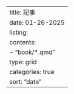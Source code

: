 ---
title: 記事
date: 01-26-2025
listing:
    contents:
        - "book/*.qmd"
    type: grid
    categories: true
    sort: "date"
---